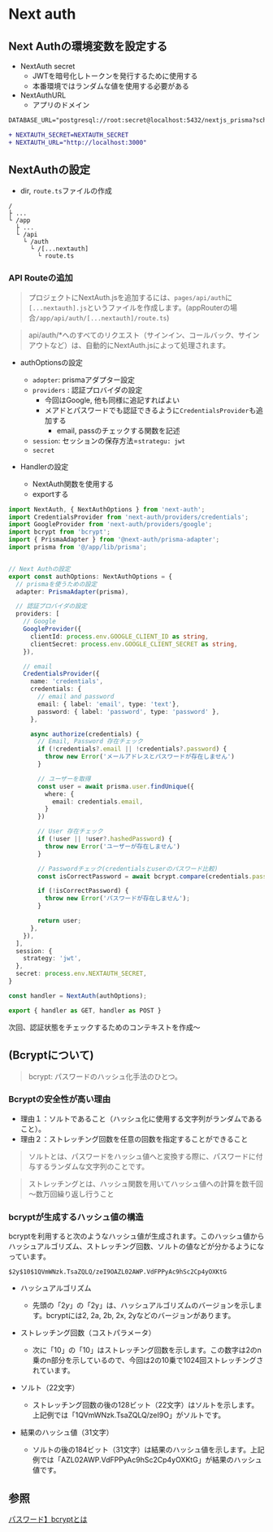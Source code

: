 # Next auth

## Next Authの環境変数を設定する
- NextAuth secret
  - JWTを暗号化しトークンを発行するために使用する
  - 本番環境ではランダムな値を使用する必要がある
- NextAuthURL
  - アプリのドメイン
```diff filename="/.env"
DATABASE_URL="postgresql://root:secret@localhost:5432/nextjs_prisma?schema=public"

+ NEXTAUTH_SECRET=NEXTAUTH_SECRET
+ NEXTAUTH_URL="http://localhost:3000"
```


## NextAuthの設定
- dir, `route.ts`ファイルの作成
```
/ 
├ ...
└ /app
  ├ ...
  └ /api
    └ /auth
      └ /[...nextauth]
        └ route.ts
```

### API Routeの追加
> プロジェクトにNextAuth.jsを追加するには、`pages/api/auth`に`[...nextauth].js`というファイルを作成します。(appRouterの場合`/app/api/auth/[...nextauth]/route.ts`)

> api/auth/*へのすべてのリクエスト（サインイン、コールバック、サインアウトなど）は、自動的にNextAuth.jsによって処理されます。

- authOptionsの設定 
  - `adopter`: prismaアダプター設定
  - `providers` : 認証プロバイダの設定
    - 今回はGoogle, 他も同様に追記すればよい
    - メアドとパスワードでも認証できるように`CredentialsProvider`も追加する
      - email, passのチェックする関数を記述
  - `session`: セッションの保存方法=`strategu: jwt`
  - `secret`

- Handlerの設定
  - NextAuth関数を使用する
  - exportする


```ts filename="/app/api/auth/[...nextauth]/route.ts"
import NextAuth, { NextAuthOptions } from 'next-auth';
import CredentialsProvider from 'next-auth/providers/credentials';
import GoogleProvider from 'next-auth/providers/google';
import bcrypt from 'bcrypt';
import { PrismaAdapter } from '@next-auth/prisma-adapter';
import prisma from '@/app/lib/prisma';


// Next Authの設定
export const authOptions: NextAuthOptions = {
  // prismaを使うための設定
  adapter: PrismaAdapter(prisma),

  // 認証プロバイダの設定
  providers: [
    // Google
    GoogleProvider({
      clientId: process.env.GOOGLE_CLIENT_ID as string,
      clientSecret: process.env.GOOGLE_CLIENT_SECRET as string,
    }),

    // email
    CredentialsProvider({
      name: 'credentials',
      credentials: {
        // email and password
        email: { label: 'email', type: 'text'},
        password: { label: 'password', type: 'password' },
      },

      async authorize(credentials) {
        // Email, Password 存在チェック
        if (!credentials?.email || !credentials?.password) {
          throw new Error('メールアドレスとパスワードが存在しません')
        }

        // ユーザーを取得
        const user = await prisma.user.findUnique({
          where: {
            email: credentials.email,
          }
        })

        // User 存在チェック
        if (!user || !user?.hashedPassword) {
          throw new Error('ユーザーが存在しません')
        }

        // Passwordチェック(credentialsとuserのパスワード比較)
        const isCorrectPassword = await bcrypt.compare(credentials.password, user.hashedPassword);

        if (!isCorrectPassword) {
          throw new Error('パスワードが存在しません');
        }

        return user;
      },
    }),
  ],
  session: {
    strategy: 'jwt',
  },
  secret: process.env.NEXTAUTH_SECRET,
}

const handler = NextAuth(authOptions);

export { handler as GET, handler as POST }
```

次回、認証状態をチェックするためのコンテキストを作成〜

## (Bcryptについて)

> bcrypt: パスワードのハッシュ化手法のひとつ。
### Bcryptの安全性が高い理由
- 理由１：ソルトであること（ハッシュ化に使用する文字列がランダムであること）。
- 理由２：ストレッチング回数を任意の回数を指定することができること

> ソルトとは、パスワードをハッシュ値へと変換する際に、パスワードに付与するランダムな文字列のことです。

> ストレッチングとは、ハッシュ関数を用いてハッシュ値への計算を数千回～数万回繰り返し行うこと

### bcryptが生成するハッシュ値の構造
bcryptを利用すると次のようなハッシュ値が生成されます。このハッシュ値からハッシュアルゴリズム、ストレッチング回数、ソルトの値などが分かるようになっています。

`$2y$10$1QVmWNzk.TsaZQLQ/zeI9OAZL02AWP.VdFPPyAc9hSc2Cp4yOXKtG`

- ハッシュアルゴリズム
  - 先頭の「$2y$」の「2y」は、ハッシュアルゴリズムのバージョンを示します。bcryptには2, 2a, 2b, 2x, 2yなどのバージョンがあります。

- ストレッチング回数（コストパラメータ）
  - 次に「$10$」の「10」はストレッチング回数を示します。この数字は2のn乗のn部分を示しているので、今回は2の10乗で1024回ストレッチングされています。

- ソルト（22文字）
  - ストレッチング回数の後の128ビット（22文字）はソルトを示します。上記例では「1QVmWNzk.TsaZQLQ/zeI9O」がソルトです。

- 結果のハッシュ値（31文字）
  - ソルトの後の184ビット（31文字）は結果のハッシュ値を示します。上記例では「AZL02AWP.VdFPPyAc9hSc2Cp4yOXKtG」が結果のハッシュ値です。

## 参照
[パスワード】bcryptとは](https://medium-company.com/bcrypt/)